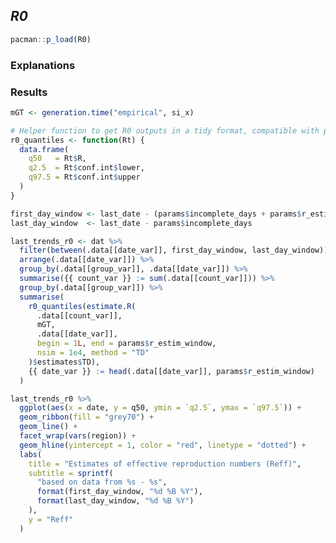 ## _R0_

```r
pacman::p_load(R0)
```

### Explanations

### Results

```r
mGT <- generation.time("empirical", si_x)

# Helper function to get R0 outputs in a tidy format, compatible with pipelines
r0_quantiles <- function(Rt) {
  data.frame(
    q50   = Rt$R,
    q2.5  = Rt$conf.int$lower,
    q97.5 = Rt$conf.int$upper
  )
}

first_day_window <- last_date - (params$incomplete_days + params$r_estim_window)
last_day_window  <- last_date - params$incomplete_days

last_trends_r0 <- dat %>%
  filter(between(.data[[date_var]], first_day_window, last_day_window)) %>%
  arrange(.data[[date_var]]) %>%
  group_by(.data[[group_var]], .data[[date_var]]) %>%
  summarise({{ count_var }} := sum(.data[[count_var]])) %>%
  group_by(.data[[group_var]]) %>%
  summarise(
    r0_quantiles(estimate.R(
      .data[[count_var]],
      mGT,
      .data[[date_var]],
      begin = 1L, end = params$r_estim_window,
      nsim = 1e4, method = "TD"
    )$estimates$TD),
    {{ date_var }} := head(.data[[date_var]], params$r_estim_window)
  )

last_trends_r0 %>%
  ggplot(aes(x = date, y = q50, ymin = `q2.5`, ymax = `q97.5`)) +
  geom_ribbon(fill = "grey70") +
  geom_line() +
  facet_wrap(vars(region)) +
  geom_hline(yintercept = 1, color = "red", linetype = "dotted") +
  labs(
    title = "Estimates of effective reproduction numbers (Reff)",
    subtitle = sprintf(
      "based on data from %s - %s",
      format(first_day_window, "%d %B %Y"),
      format(last_day_window, "%d %B %Y")
    ),
    y = "Reff"
  )
```
